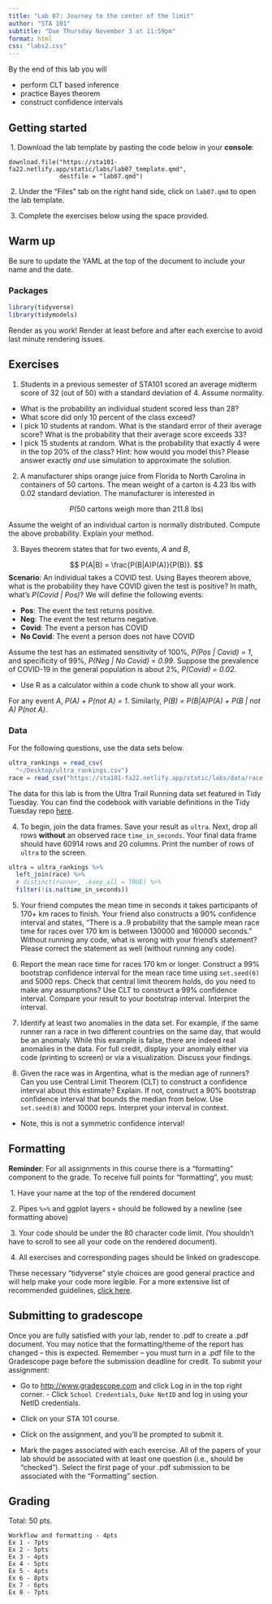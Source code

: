 ```yaml
---
title: "Lab 07: Journey to the center of the limit"
author: "STA 101"
subtitle: "Due Thursday November 3 at 11:59pm"
format: html
css: "labs2.css"
---
```


By the end of this lab you will

- perform CLT based inference
- practice Bayes theorem
- construct confidence intervals

## Getting started

\ 1. Download the lab template by pasting the code below in your **console**:

```
download.file("https://sta101-fa22.netlify.app/static/labs/lab07_template.qmd",
              destfile = "lab07.qmd")
```

\ 2. Under the "Files" tab on the right hand side, click on `lab07.qmd` to open the lab template.


\ 3. Complete the exercises below using the space provided.

## Warm up

Be sure to update the YAML at the top of the document to include your name and the date.

### Packages

```r
library(tidyverse)
library(tidymodels)
```

:::{.callout-important}
Render as you work! Render at least before and after each exercise to avoid last minute rendering issues.
:::

## Exercises

1. Students in a previous semester of STA101 scored an average midterm score of 32 (out of 50) with a standard deviation of 4. Assume normality.

- What is the probability an individual student scored less than 28?
- What score did only 10 percent of the class exceed?
- I pick 10 students at random. What is the standard error of their average score? What is the probability that their average score exceeds 33?
- I pick 15 students at random. What is the probability that exactly 4 were in the top 20% of the class? Hint: how would you model this? Please answer exactly *and* use simulation to approximate the solution.

2. A manufacturer ships orange juice from Florida to North Carolina in containers of 50 cartons. The mean weight of a carton is 4.23 lbs with 0.02 standard deviation. The manufacturer is interested in

$$
P(\text{50 cartons weigh more than 211.8 lbs})
$$

Assume the weight of an individual carton is normally distributed. Compute the above probability. Explain your method.

3. Bayes theorem states that for two events, $A$ and $B$,

$$
P(A|B) = \frac{P(B|A)P(A)}{P(B)}.
$$
**Scenario**: An individual takes a COVID test. Using Bayes theorem above, what is the probability they have COVID given the test is positive? In math, what's *P(Covid \| Pos)*? We will define the following events:

-   **Pos**: The event the test returns positive.
-   **Neg**: The event the test returns negative.
-   **Covid**: The event a person has COVID
-   **No Covid**: The event a person does not have COVID

Assume the test has an estimated sensitivity of 100%, *P(Pos \| Covid) = 1*, and specificity of 99%, *P(Neg \| No Covid) = 0.99*. Suppose the prevalence of COVID-19 in the general population is about 2%, *P(Covid) = 0.02*.

- Use R as a calculator within a code chunk to show all your work.


:::{.callout-hint}
For any event $A$, *P(A) + P(not A) = 1*. Similarly, *P(B) = P(B|A)P(A) + P(B \| not A) P(not A)*.
:::

### Data

For the following questions, use the data sets below.

```r
ultra_rankings = read_csv(
  "~/Desktop/ultra_rankings.csv")
race = read_csv("https://sta101-fa22.netlify.app/static/labs/data/race.csv")
```

The data for this lab is from the Ultra Trail Running data set featured in Tidy Tuesday. You can find the codebook with variable definitions in the Tidy Tuesday repo [here](https://github.com/rfordatascience/tidytuesday/blob/master/data/2021/2021-10-26/readme.md).

4. To begin, join the data frames. Save your result as `ultra`. Next, drop all rows **without** an observed race `time_in_seconds`. Your final data frame should have 60914 rows and 20 columns. Print the number of rows of `ultra` to the screen.

```r
ultra = ultra_rankings %>%
  left_join(race) %>%
  # distinct(runner, .keep_all = TRUE) %>%
  filter(!is.na(time_in_seconds))
```


5. Your friend computes the mean time in seconds it takes participants of 170+ km races to finish. Your friend also constructs a 90% confidence interval and states, "There is a .9 probability that the sample mean race time for races over 170 km is between 130000 and 160000 seconds." Without running any code, what is wrong with your friend’s statement? Please correct the statement as well (without running any code).

6. Report the mean race time for races 170 km or longer. Construct a 99% bootstrap confidence interval for the mean race time using `set.seed(6)` and 5000 reps. Check that central limit theorem holds, do you need to make any assumptions? Use CLT to construct a 99% confidence interval. Compare your result to your bootstrap interval. Interpret the interval.

7. Identify at least two anomalies in the data set. For example, if the same runner ran a race in two different countries on the same day, that would be an anomaly. While this example is false, there are indeed real anomalies in the data. For full credit, display your anomaly either via code (printing to screen) or via a visualization. Discuss your findings.

8. Given the race was in Argentina, what is the median age of runners? Can you use Central Limit Theorem (CLT) to construct a confidence interval about this estimate? Explain. If not, construct a 90% bootstrap confidence interval that bounds the median from below. Use `set.seed(8)` and 10000 reps. Interpret your interval in context.

- Note, this is not a symmetric confidence interval!

## Formatting

**Reminder**: For all assignments in this course there is a "formatting" component to the grade. To receive full points for "formatting", you must:

\ 1. Have your name at the top of the rendered document

\ 2. Pipes `%>%` and ggplot layers `+` should be followed by a newline (see formatting above)

\ 3. Your code should be under the 80 character code limit. (You shouldn't have to scroll to see all your code on the rendered document).

\ 4. All exercises and corresponding pages should be linked on gradescope.

These necessary "tidyverse" style choices are good general practice and will help make your code more legible. For a more extensive list of recommended guidelines, [click here](https://style.tidyverse.org/).

## Submitting to gradescope

Once you are fully satisfied with your lab, render to .pdf to create a .pdf document. You may notice that the formatting/theme of the report has changed – this is expected. Remember – you must turn in a .pdf file to the Gradescope page before the submission deadline for credit. To submit your assignment: 

- Go to [http://www.gradescope.com](http://www.gradescope.com) and click Log in in the top right corner. - Click `School Credentials`, `Duke NetID` and log in using your NetID credentials. 

- Click on your STA 101 course. 

- Click on the assignment, and you'll be prompted to submit it. 

- Mark the pages associated with each exercise. All of the papers of your lab should be associated with at least one question (i.e., should be “checked”). Select the first page of your .pdf submission to be associated with the "Formatting" section.

## Grading

Total: 50 pts.

```
Workflow and formatting - 4pts
Ex 1 - 7pts
Ex 2 - 5pts
Ex 3 - 4pts
Ex 4 - 5pts
Ex 5 - 4pts
Ex 6 - 8pts
Ex 7 - 6pts
Ex 8 - 7pts
```
    